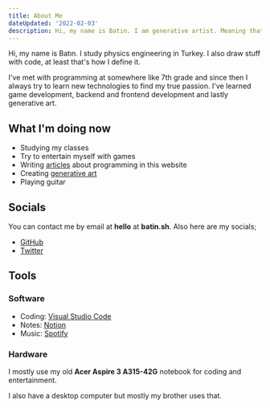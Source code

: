 ```yaml
---
title: About Me
dateUpdated: '2022-02-03'
description: Hi, my name is Batın. I am generative artist. Meaning that I draw stuff with code.
---
```


Hi, my name is Batın. I study physics engineering in Turkey. I also draw stuff with code, at least that's how I define it.

I've met with programming at somewhere like 7th grade and since then I always try to learn new technologies to find my true passion. I've learned game development,
backend and frontend development and lastly generative art.

## What I'm doing now

- Studying my classes
- Try to entertain myself with games
- Writing [articles](https://batin.sh/blog) about programming in this website
- Creating [generative art](https://fxhash.xyz/u/Stradi)
- Playing guitar

## Socials

You can contact me by email at **hello** at **batin.sh**. Also here are my socials;

- [GitHub](https://www.github.com/Stradi)
- [Twitter](https://www.twitter.com/_stradi)

## Tools

### Software

- Coding: [Visual Studio Code](https://code.visualstudio.com/)
- Notes: [Notion](https://notion.so/)
- Music: [Spotify](https://www.spotify.com/)

### Hardware

I mostly use my old **Acer Aspire 3 A315-42G** notebook for coding and entertainment.

I also have a desktop computer but mostly my brother uses that.

